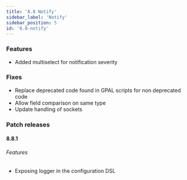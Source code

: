 ```yaml
---
title: '8.8 Notify'
sidebar_label: 'Notify'
sidebar_position: 5
id: '8.8-notify'
---
```


### Features

* Added multiselect for notification severity

### Fixes

* Replace deprecated code found in GPAL scripts for non deprecated code 
* Allow field comparison on same type 
* Update handling of sockets 

### Patch releases

#### 8.8.1

###### Features
- Exposing logger in the configuration DSL
